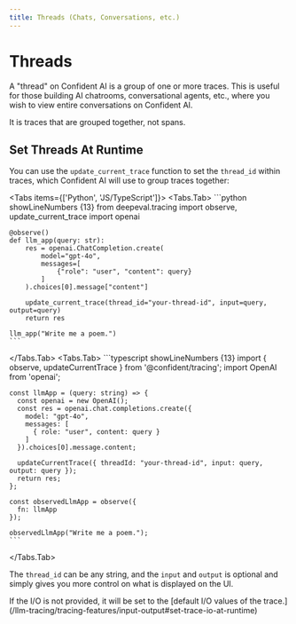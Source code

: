 ```yaml
---
title: Threads (Chats, Conversations, etc.)
---
```



# Threads

A "thread" on Confident AI is a group of one or more traces. This is useful for those building AI chatrooms, conversational agents, etc., where you wish to view entire conversations on Confident AI.

<Callout type="warning">
It is traces that are grouped together, not spans.
</Callout>

## Set Threads At Runtime

You can use the `update_current_trace` function to set the `thread_id` within traces, which Confident AI will use to group traces together:

<Tabs items={['Python', 'JS/TypeScript']}>
  <Tabs.Tab>
    ```python showLineNumbers {13}
    from deepeval.tracing import observe, update_current_trace
    import openai
    
    @observe()
    def llm_app(query: str):
        res = openai.ChatCompletion.create(
            model="gpt-4o",
            messages=[
                {"role": "user", "content": query}
            ]
        ).choices[0].message["content"]

        update_current_trace(thread_id="your-thread-id", input=query, output=query)
        return res
    
    llm_app("Write me a poem.")
    ```
  </Tabs.Tab>
  <Tabs.Tab>
    ```typescript showLineNumbers {13}
    import { observe, updateCurrentTrace } from '@confident/tracing';
    import OpenAI from 'openai';
    
    const llmApp = (query: string) => {
      const openai = new OpenAI();
      const res = openai.chat.completions.create({
        model: "gpt-4o",
        messages: [
          { role: "user", content: query }
        ]
      }).choices[0].message.content;
      
      updateCurrentTrace({ threadId: "your-thread-id", input: query, output: query });
      return res;
    };
    
    const observedLlmApp = observe({
      fn: llmApp
    });
    
    observedLlmApp("Write me a poem.");
    ```
  </Tabs.Tab>
</Tabs>

The `thread_id` can be any string, and the `input` and `output` is optional and simply gives you more control on what is displayed on the UI. 

<Callout>
If the I/O is not provided, it will be set to the [default I/O values of the trace.](/llm-tracing/tracing-features/input-output#set-trace-io-at-runtime) 
</Callout>